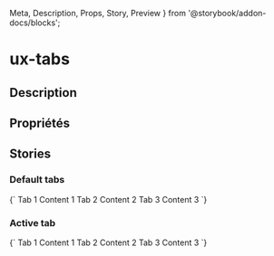   Meta,
  Description,
  Props,
  Story,
  Preview
} from '@storybook/addon-docs/blocks';

# ux-tabs

<Meta title="Components|Interactions/Tabs" />

## Description

<Description of="ux-tabs" />

## Propriétés

<Props of="ux-tabs" />

## Stories

### Default tabs

<Preview>
  <Story name="tabs default" height="100px">
    {`
    <ux-tabs a11y-tablist-label="Contenus d'exemple">
      <ux-tabs-btn slot="tab">
        Tab 1
      </ux-tabs-btn>
      <ux-tabs-panel slot="panel">
        Content 1
      </ux-tabs-panel>
      <ux-tabs-btn slot="tab">
        Tab 2
      </ux-tabs-btn>
      <ux-tabs-panel slot="panel">
        Content 2
      </ux-tabs-panel>
      <ux-tabs-btn slot="tab">
        Tab 3
      </ux-tabs-btn>
      <ux-tabs-panel slot="panel">
        Content 3
      </ux-tabs-panel>
    </ux-tabs>
    `}
  </Story>
</Preview>

### Active tab

<Preview>
  <Story name="tabs active" height="100px">
    {`
    <ux-tabs tab-active="1" a11y-tablist-label="Contenus d'exemple">
      <ux-tabs-btn slot="tab">
        Tab 1
      </ux-tabs-btn>
      <ux-tabs-panel slot="panel">
        Content 1
      </ux-tabs-panel>
      <ux-tabs-btn slot="tab">
        Tab 2
      </ux-tabs-btn>
      <ux-tabs-panel slot="panel">
        Content 2
      </ux-tabs-panel>
      <ux-tabs-btn slot="tab">
        Tab 3
      </ux-tabs-btn>
      <ux-tabs-panel slot="panel">
        Content 3
      </ux-tabs-panel>
    </ux-tabs>
    `}
  </Story>
</Preview>
